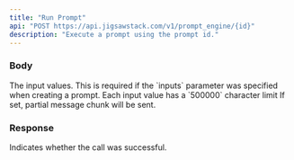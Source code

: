 ```yaml
---
title: "Run Prompt"
api: "POST https://api.jigsawstack.com/v1/prompt_engine/{id}"
description: "Execute a prompt using the prompt id."
---
```



<Snippet file="header.mdx" />

### Body

<ParamField body="input_values" type="object">
  The input values. This is required if the `inputs` parameter was specified
  when creating a prompt. Each input value has a `500000` character limit
</ParamField>

<ParamField body="stream" type="boolean" defaultValue="false">
  If set, partial message chunk will be sent.
</ParamField>

### Response

<ResponseField name="success" type="boolean">
  Indicates whether the call was successful.
</ResponseField>

<PromptEngineRunSnippet />
